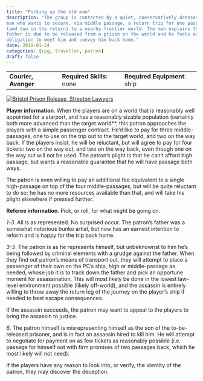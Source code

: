 ```yaml
---
title: "Picking up the old man"
description: "The group is contacted by a quiet, conservatively dressed young
man who wants to secure, via middle passage, a return trip for one passenger
(and two on the return) to a nearby frontier world. The man explains that his
father is due to be released from a prison on the world and he feels an
obligation to meet him and convey him back home."
date: 2019-01-24
categories: [rpg, traveller, patron]
draft: false
---
```


``` {=html}
<table>
  <tr style="border-top: 1px dotted; border-bottom: 1px dotted" align="left">
    <td><b>Courier, Avenger</b></td>
    <td><b>Required Skills</b>: none</td>
    <td><b>Required Equipment</b>: ship</td>
  </tr>
</table>
```

::: {.column-margin}
[![Bristol Prison Release, _Streeton Lawyers_](bristol-prison-release-thumbnail.jpg)](http://www.streetoncriminallawyers.com.au/community-safety-introduced-paramount-sentencing-consideration/bristol-prison-release/)
:::

**Player information**. When the players are on a world that is reasonably well
appointed for a starport, and has a reasonably sizable population (certainly
both more advanced than the target world**, this patron approaches the players
with a simple passenger contract. He'd like to pay for three middle-passages,
one to use on the trip out to the target world, and two on the way back. If the
players insist, he will be reluctant, but will agree to pay for four tickets:
two on the way out, and two on the way back, even though one on the way out will
not be used. The patron's plight is that he can't afford high passage, but wants
a reasonable guarantee that he will have passage both ways.

The patron is even willing to pay an additional fee equivalent to a single
high-passage on top of the four middle-passages, but will be quite reluctant to
do so; he has no more resources available than that, and will take his plight
elsewhere if pressed further.

**Referee information**. Pick, or roll, for what might be going on.

*1-3*. All is as represented. No surprised occur. The patron's father was a
somewhat notorious bunko artist, but now has an earnest intention to reform and
is happy for the trip back home.

*3-5*. The patron is as he represents himself, but unbeknownst to him he's being
followed by criminal elements with a grudge against the father. When they find
out patron's means of transport out, they will attempt to place a passenger of
their own on the PC's ship, high or middle-passage as needed, whose job it is to
track down the father and pick an opportune moment for assassination. This will
most likely be done in the lowest law-level environment possible (likely
off-world), and the assassin is entirely willing to throw away the return leg of
the journey on the player's ship if needed to best escape consequences.

If the assassin succeeds, the patron may want to appeal to the players to bring
the assassin to justice.

*6*. The patron himself is misrepresenting himself as the son of the
to-be-released prisoner, and is in fact an assassin hired to kill him. He will
attempt to negotiate for payment on as few tickets as reasonably possible (i.e.
passage for himself out with firm promises of two passages back, which he most
likely will not need).

If the players have any reason to look into, or verify, the identity of the
patron, they may discover the deception.
